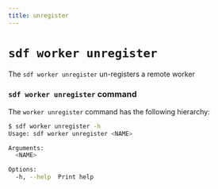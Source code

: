 ```yaml
---
title: unregister
---
```


# `sdf worker unregister`

The `sdf worker unregister` un-registers a remote worker


### `sdf worker unregister` command

The `worker unregister` command has the following hierarchy:

```bash copy="fl"
$ sdf worker unregister -h
Usage: sdf worker unregister <NAME>

Arguments:
  <NAME>  

Options:
  -h, --help  Print help
```